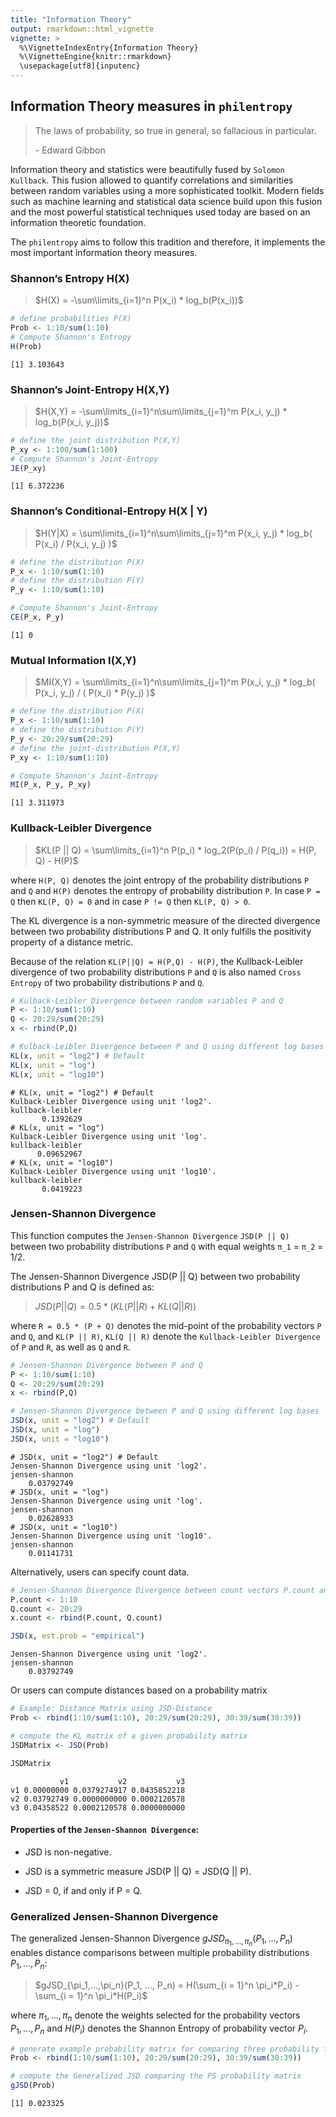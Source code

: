 ```yaml
---
title: "Information Theory"
output: rmarkdown::html_vignette
vignette: >
  %\VignetteIndexEntry{Information Theory}
  %\VignetteEngine{knitr::rmarkdown}
  \usepackage[utf8]{inputenc}
---
```


## Information Theory measures in `philentropy`

> The laws of probability, so true in general, so fallacious in particular.
> 
> \- Edward Gibbon

Information theory and statistics were beautifully fused by `Solomon Kullback`. This fusion allowed to quantify correlations and similarities between random variables
using a more sophisticated toolkit. Modern fields such as machine learning and statistical data science build upon this fusion and the most powerful statistical techniques used today are based on an information theoretic foundation.

The `philentropy` aims to follow this tradition and therefore, it implements
the most important information theory measures.

### Shannon's Entropy H(X)

> $H(X) = -\sum\limits_{i=1}^n P(x_i) * log_b(P(x_i))$

```r
# define probabilities P(X)
Prob <- 1:10/sum(1:10)
# Compute Shannon's Entropy
H(Prob)
```

```
[1] 3.103643
```

### Shannon's Joint-Entropy H(X,Y)

> $H(X,Y) = -\sum\limits_{i=1}^n\sum\limits_{j=1}^m P(x_i, y_j) * log_b(P(x_i, y_j))$

```r
# define the joint distribution P(X,Y)
P_xy <- 1:100/sum(1:100)
# Compute Shannon's Joint-Entropy
JE(P_xy)
```

```
[1] 6.372236
```

### Shannon's Conditional-Entropy H(X | Y)

> $H(Y|X) = \sum\limits_{i=1}^n\sum\limits_{j=1}^m P(x_i, y_j) * log_b( P(x_i) / P(x_i, y_j) )$

```r
# define the distribution P(X)
P_x <- 1:10/sum(1:10)
# define the distribution P(Y)
P_y <- 1:10/sum(1:10)

# Compute Shannon's Joint-Entropy
CE(P_x, P_y)
```

```
[1] 0
```

### Mutual Information I(X,Y)

> $MI(X,Y) = \sum\limits_{i=1}^n\sum\limits_{j=1}^m P(x_i, y_j) * log_b( P(x_i, y_j) / ( P(x_i) * P(y_j) )$


```r
# define the distribution P(X)
P_x <- 1:10/sum(1:10)
# define the distribution P(Y)
P_y <- 20:29/sum(20:29)
# define the joint-distribution P(X,Y)
P_xy <- 1:10/sum(1:10)

# Compute Shannon's Joint-Entropy
MI(P_x, P_y, P_xy)
```

```
[1] 3.311973
```


### Kullback-Leibler Divergence

> $KL(P || Q) = \sum\limits_{i=1}^n P(p_i) * log_2(P(p_i) / P(q_i)) = H(P, Q) - H(P)$

where `H(P, Q)` denotes the joint entropy of the probability distributions `P` and `Q` and `H(P)` denotes the entropy of probability distribution `P`. In case `P = Q` then `KL(P, Q) = 0` and in case `P != Q` then `KL(P, Q) > 0`.

The KL divergence is a non-symmetric measure of the directed divergence between two probability distributions P and Q. It only fulfills the positivity property of a distance metric.

Because of the relation `KL(P||Q) = H(P,Q) - H(P)`, the Kullback-Leibler divergence of two probability distributions `P` and `Q` is also named `Cross Entropy` of two probability distributions `P` and `Q`.

```r
# Kulback-Leibler Divergence between random variables P and Q
P <- 1:10/sum(1:10)
Q <- 20:29/sum(20:29)
x <- rbind(P,Q)

# Kulback-Leibler Divergence between P and Q using different log bases
KL(x, unit = "log2") # Default
KL(x, unit = "log")
KL(x, unit = "log10")
```

```
# KL(x, unit = "log2") # Default
Kulback-Leibler Divergence using unit 'log2'.
kullback-leibler 
       0.1392629 
# KL(x, unit = "log")
Kulback-Leibler Divergence using unit 'log'.
kullback-leibler 
      0.09652967 
# KL(x, unit = "log10")
Kulback-Leibler Divergence using unit 'log10'.
kullback-leibler 
       0.0419223 
```

### Jensen-Shannon Divergence

This function computes the `Jensen-Shannon Divergence` `JSD(P || Q)` between two probability distributions `P` and `Q` with equal weights `π_1` = `π_2` = 1/2.

The Jensen-Shannon Divergence JSD(P || Q) between two probability distributions P and Q is defined as:

> $JSD(P || Q) = 0.5 * (KL(P || R) + KL(Q || R))$

where `R = 0.5 * (P + Q)` denotes the mid-point of the probability vectors `P` and `Q`, and `KL(P || R)`, `KL(Q || R)` denote the `Kullback-Leibler Divergence` of `P` and `R`, as well as `Q` and `R`.

```r
# Jensen-Shannon Divergence between P and Q
P <- 1:10/sum(1:10)
Q <- 20:29/sum(20:29)
x <- rbind(P,Q)

# Jensen-Shannon Divergence between P and Q using different log bases
JSD(x, unit = "log2") # Default
JSD(x, unit = "log")
JSD(x, unit = "log10")
```

```
# JSD(x, unit = "log2") # Default
Jensen-Shannon Divergence using unit 'log2'.
jensen-shannon 
    0.03792749 
# JSD(x, unit = "log")
Jensen-Shannon Divergence using unit 'log'.
jensen-shannon 
    0.02628933 
# JSD(x, unit = "log10")
Jensen-Shannon Divergence using unit 'log10'.
jensen-shannon 
    0.01141731 
```

Alternatively, users can specify count data.

```r
# Jensen-Shannon Divergence Divergence between count vectors P.count and Q.count
P.count <- 1:10
Q.count <- 20:29
x.count <- rbind(P.count, Q.count)

JSD(x, est.prob = "empirical")
```

```
Jensen-Shannon Divergence using unit 'log2'.
jensen-shannon 
    0.03792749
```

Or users can compute distances based on a probability matrix

```r
# Example: Distance Matrix using JSD-Distance
Prob <- rbind(1:10/sum(1:10), 20:29/sum(20:29), 30:39/sum(30:39))

# compute the KL matrix of a given probability matrix
JSDMatrix <- JSD(Prob)

JSDMatrix
```

```
           v1           v2           v3
v1 0.00000000 0.0379274917 0.0435852218
v2 0.03792749 0.0000000000 0.0002120578
v3 0.04358522 0.0002120578 0.0000000000
```

#### Properties of the `Jensen-Shannon Divergence`:

- JSD is non-negative.

- JSD is a symmetric measure JSD(P || Q) = JSD(Q || P).

- JSD = 0, if and only if P = Q.


### Generalized Jensen-Shannon Divergence

The generalized Jensen-Shannon Divergence $gJSD_{\pi_1,...,\pi_n}(P_1, ..., P_n)$ enables distance comparisons between multiple
probability distributions $P_1,...,P_n$:

> $gJSD_{\pi_1,...,\pi_n}(P_1, ..., P_n) = H(\sum_{i = 1}^n \pi_i*P_i) - \sum_{i = 1}^n \pi_i*H(P_i)$

where $\pi_1,...,\pi_n$ denote the weights selected for the probability vectors $P_1,...,P_n$ and $H(P_i)$
denotes the Shannon Entropy of probability vector $P_i$.


```r
# generate example probability matrix for comparing three probability functions
Prob <- rbind(1:10/sum(1:10), 20:29/sum(20:29), 30:39/sum(30:39))

# compute the Generalized JSD comparing the PS probability matrix
gJSD(Prob)
```

```
[1] 0.023325
```

